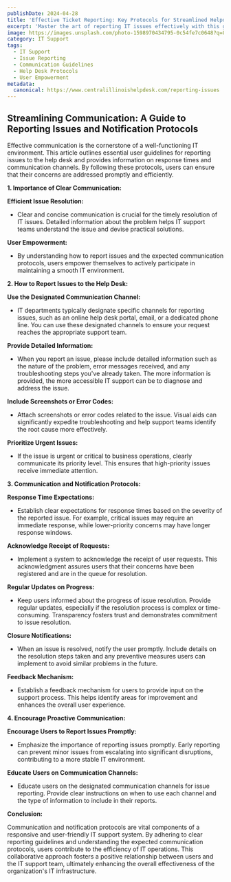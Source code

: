 ```yaml
---
publishDate: 2024-04-28
title: 'Effective Ticket Reporting: Key Protocols for Streamlined Helpdesk Support'
excerpt: 'Master the art of reporting IT issues effectively with this guide, outlining crucial reporting guidelines and communication protocols. Learn how to ensure swift responses and efficient problem resolution in any IT environment.'
image: https://images.unsplash.com/photo-1598970434795-0c54fe7c0648?q=80&w=2370&auto=format&fit=crop&ixlib=rb-4.0.3&ixid=M3wxMjA3fDB8MHxwaG90by1wYWdlfHx8fGVufDB8fHx8fA%3D%3D
category: IT Support
tags:
  - IT Support
  - Issue Reporting
  - Communication Guidelines
  - Help Desk Protocols
  - User Empowerment
metadata:
  canonical: https://www.centralillinoishelpdesk.com/reporting-issues
---
```


## Streamlining Communication: A Guide to Reporting Issues and Notification Protocols

Effective communication is the cornerstone of a well-functioning IT environment. This article outlines essential user guidelines for reporting issues to the help desk and provides information on response times and communication channels. By following these protocols, users can ensure that their concerns are addressed promptly and efficiently.

**1. Importance of Clear Communication:**

**Efficient Issue Resolution:**

- Clear and concise communication is crucial for the timely resolution of IT issues. Detailed information about the problem helps IT support teams understand the issue and devise practical solutions.

**User Empowerment:**

- By understanding how to report issues and the expected communication protocols, users empower themselves to actively participate in maintaining a smooth IT environment.

**2. How to Report Issues to the Help Desk:**

**Use the Designated Communication Channel:**

- IT departments typically designate specific channels for reporting issues, such as an online help desk portal, email, or a dedicated phone line. You can use these designated channels to ensure your request reaches the appropriate support team.

**Provide Detailed Information:**

- When you report an issue, please include detailed information such as the nature of the problem, error messages received, and any troubleshooting steps you've already taken. The more information is provided, the more accessible IT support can be to diagnose and address the issue.

**Include Screenshots or Error Codes:**

- Attach screenshots or error codes related to the issue. Visual aids can significantly expedite troubleshooting and help support teams identify the root cause more effectively.

**Prioritize Urgent Issues:**

- If the issue is urgent or critical to business operations, clearly communicate its priority level. This ensures that high-priority issues receive immediate attention.

**3. Communication and Notification Protocols:**

**Response Time Expectations:**

- Establish clear expectations for response times based on the severity of the reported issue. For example, critical issues may require an immediate response, while lower-priority concerns may have longer response windows.

**Acknowledge Receipt of Requests:**

- Implement a system to acknowledge the receipt of user requests. This acknowledgment assures users that their concerns have been registered and are in the queue for resolution.

**Regular Updates on Progress:**

- Keep users informed about the progress of issue resolution. Provide regular updates, especially if the resolution process is complex or time-consuming. Transparency fosters trust and demonstrates commitment to issue resolution.

**Closure Notifications:**

- When an issue is resolved, notify the user promptly. Include details on the resolution steps taken and any preventive measures users can implement to avoid similar problems in the future.

**Feedback Mechanism:**

- Establish a feedback mechanism for users to provide input on the support process. This helps identify areas for improvement and enhances the overall user experience.

**4. Encourage Proactive Communication:**

**Encourage Users to Report Issues Promptly:**

- Emphasize the importance of reporting issues promptly. Early reporting can prevent minor issues from escalating into significant disruptions, contributing to a more stable IT environment.

**Educate Users on Communication Channels:**

- Educate users on the designated communication channels for issue reporting. Provide clear instructions on when to use each channel and the type of information to include in their reports.

**Conclusion:**

Communication and notification protocols are vital components of a responsive and user-friendly IT support system. By adhering to clear reporting guidelines and understanding the expected communication protocols, users contribute to the efficiency of IT operations. This collaborative approach fosters a positive relationship between users and the IT support team, ultimately enhancing the overall effectiveness of the organization's IT infrastructure.
